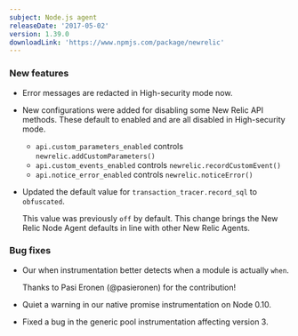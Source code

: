 ```yaml
---
subject: Node.js agent
releaseDate: '2017-05-02'
version: 1.39.0
downloadLink: 'https://www.npmjs.com/package/newrelic'
---
```


### New features

* Error messages are redacted in High-security mode now.
* New configurations were added for disabling some New Relic API methods. These default to enabled and are all disabled in High-security mode.

  * `api.custom_parameters_enabled` controls `newrelic.addCustomParameters()`
  * `api.custom_events_enabled` controls `newrelic.recordCustomEvent()`
  * `api.notice_error_enabled` controls `newrelic.noticeError()`
* Updated the default value for `transaction_tracer.record_sql` to `obfuscated`.

  This value was previously `off` by default. This change brings the New Relic Node Agent defaults in line with other New Relic Agents.

### Bug fixes

* Our when instrumentation better detects when a module is actually `when`.

  Thanks to Pasi Eronen (@pasieronen) for the contribution!
* Quiet a warning in our native promise instrumentation on Node 0.10.
* Fixed a bug in the generic pool instrumentation affecting version 3.
